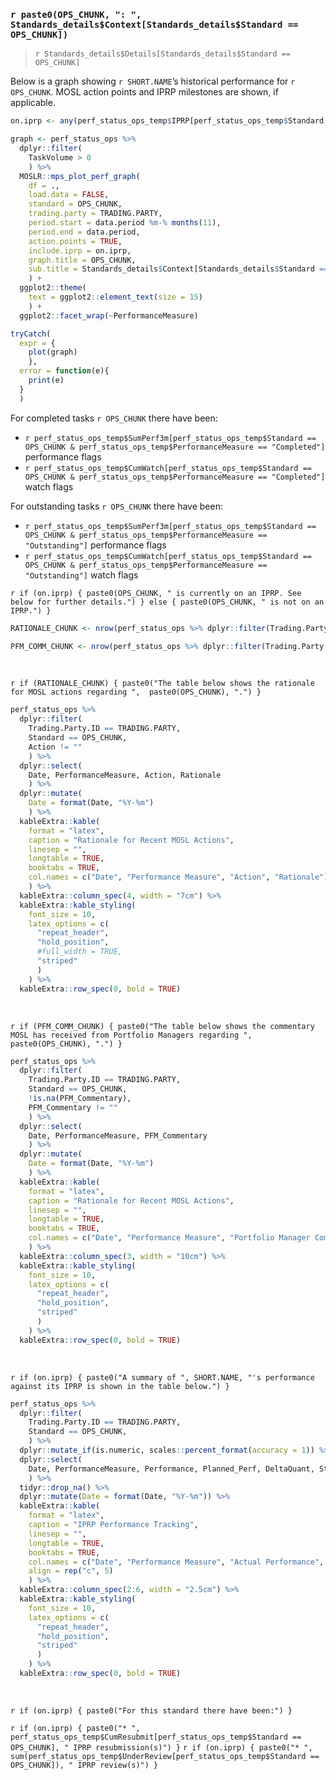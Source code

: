 ### `r paste0(OPS_CHUNK, ": ", Standards_details$Context[Standards_details$Standard == OPS_CHUNK])`

> `r Standards_details$Details[Standards_details$Standard == OPS_CHUNK]`

Below is a graph showing `r SHORT.NAME`'s historical performance for `r OPS_CHUNK`. MOSL action points and IPRP milestones are shown, if applicable. 

```r

on.iprp <- any(perf_status_ops_temp$IPRP[perf_status_ops_temp$Standard == OPS_CHUNK])

graph <- perf_status_ops %>%
  dplyr::filter(
    TaskVolume > 0
    ) %>%
  MOSLR::mps_plot_perf_graph(
    df = ., 
    load.data = FALSE,
    standard = OPS_CHUNK,
    trading.party = TRADING.PARTY,
    period.start = data.period %m-% months(11),
    period.end = data.period, 
    action.points = TRUE,
    include.iprp = on.iprp,
    graph.title = OPS_CHUNK,
    sub.title = Standards_details$Context[Standards_details$Standard == OPS_CHUNK],
    ) +
  ggplot2::theme(
    text = ggplot2::element_text(size = 15)
    ) +
  ggplot2::facet_wrap(~PerformanceMeasure)

tryCatch(
  expr = {
    plot(graph)
    },
  error = function(e){
    print(e)
  }
  )

```

For completed tasks `r OPS_CHUNK` there have been:

* `r perf_status_ops_temp$SumPerf3m[perf_status_ops_temp$Standard == OPS_CHUNK & perf_status_ops_temp$PerformanceMeasure == "Completed"]` performance flags
* `r perf_status_ops_temp$CumWatch[perf_status_ops_temp$Standard == OPS_CHUNK & perf_status_ops_temp$PerformanceMeasure == "Completed"]` watch flags

For outstanding tasks `r OPS_CHUNK` there have been:

* `r perf_status_ops_temp$SumPerf3m[perf_status_ops_temp$Standard == OPS_CHUNK & perf_status_ops_temp$PerformanceMeasure == "Outstanding"]` performance flags
* `r perf_status_ops_temp$CumWatch[perf_status_ops_temp$Standard == OPS_CHUNK & perf_status_ops_temp$PerformanceMeasure == "Outstanding"]` watch flags

`r if (on.iprp) { paste0(OPS_CHUNK, " is currently on an IPRP. See below for further details.") } else { paste0(OPS_CHUNK, " is not on an IPRP.") }`

```r

RATIONALE_CHUNK <- nrow(perf_status_ops %>% dplyr::filter(Trading.Party.ID == TRADING.PARTY, Standard == OPS_CHUNK, Action != "")) > 0

PFM_COMM_CHUNK <- nrow(perf_status_ops %>% dplyr::filter(Trading.Party.ID == TRADING.PARTY, Standard == OPS_CHUNK, !is.na(PFM_Commentary), PFM_Commentary != "")) > 0

```

<br> 

`r if (RATIONALE_CHUNK) { paste0("The table below shows the rationale for MOSL actions regarding ",  paste0(OPS_CHUNK), ".") }`

``` r

perf_status_ops %>%
  dplyr::filter(
    Trading.Party.ID == TRADING.PARTY,
    Standard == OPS_CHUNK,
    Action != ""
    ) %>%
  dplyr::select(
    Date, PerformanceMeasure, Action, Rationale
    ) %>%
  dplyr::mutate(
    Date = format(Date, "%Y-%m")
    ) %>%
  kableExtra::kable(
    format = "latex", 
    caption = "Rationale for Recent MOSL Actions",
    linesep = "",
    longtable = TRUE, 
    booktabs = TRUE,
    col.names = c("Date", "Performance Measure", "Action", "Rationale")
    ) %>%
  kableExtra::column_spec(4, width = "7cm") %>%
  kableExtra::kable_styling(
    font_size = 10,
    latex_options = c(
      "repeat_header",
      "hold_position",
      #full_width = TRUE,
      "striped"
      )
    ) %>%
  kableExtra::row_spec(0, bold = TRUE)

```

<br> 

`r if (PFM_COMM_CHUNK) { paste0("The table below shows the commentary MOSL has received from Portfolio Managers regarding ",  paste0(OPS_CHUNK), ".") }`

``` r

perf_status_ops %>%
  dplyr::filter(
    Trading.Party.ID == TRADING.PARTY,
    Standard == OPS_CHUNK,
    !is.na(PFM_Commentary), 
    PFM_Commentary != ""
    ) %>%
  dplyr::select(
    Date, PerformanceMeasure, PFM_Commentary
    ) %>%
  dplyr::mutate(
    Date = format(Date, "%Y-%m")
    ) %>%
  kableExtra::kable(
    format = "latex", 
    caption = "Rationale for Recent MOSL Actions",
    linesep = "",
    longtable = TRUE, 
    booktabs = TRUE,
    col.names = c("Date", "Performance Measure", "Portfolio Manager Commentary")
    ) %>%
  kableExtra::column_spec(3, width = "10cm") %>%
  kableExtra::kable_styling(
    font_size = 10,
    latex_options = c(
      "repeat_header",
      "hold_position",
      "striped"
      )
    ) %>%
  kableExtra::row_spec(0, bold = TRUE)

```

<br> 

`r if (on.iprp) { paste0("A summary of ", SHORT.NAME, "'s performance against its IPRP is shown in the table below.") }`

``` r

perf_status_ops %>%
  dplyr::filter(
    Trading.Party.ID == TRADING.PARTY,
    Standard == OPS_CHUNK,
    ) %>%
  dplyr::mutate_if(is.numeric, scales::percent_format(accuracy = 1)) %>%
  dplyr::select(
    Date, PerformanceMeasure, Performance, Planned_Perf, DeltaQuant, Status
    ) %>%
  tidyr::drop_na() %>%
  dplyr::mutate(Date = format(Date, "%Y-%m")) %>%
  kableExtra::kable(
    format = "latex", 
    caption = "IPRP Performance Tracking",
    linesep = "",
    longtable = TRUE, 
    booktabs = TRUE,
    col.names = c("Date", "Performance Measure", "Actual Performance", "Planned Performance", "Relative Difference", "IPRP Status"),
    align = rep("c", 5)
    ) %>%
  kableExtra::column_spec(2:6, width = "2.5cm") %>%
  kableExtra::kable_styling(
    font_size = 10,
    latex_options = c(
      "repeat_header",
      "hold_position",
      "striped"
      )
    ) %>%
  kableExtra::row_spec(0, bold = TRUE)

```

<br> 

`r if (on.iprp) { paste0("For this standard there have been:") }`

`r if (on.iprp) { paste0("* ",  perf_status_ops_temp$CumResubmit[perf_status_ops_temp$Standard == OPS_CHUNK], " IPRP resubmission(s)") }`
`r if (on.iprp) { paste0("* ",  sum(perf_status_ops_temp$UnderReview[perf_status_ops_temp$Standard == OPS_CHUNK]), " IPRP review(s)") }`
